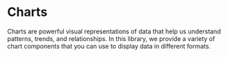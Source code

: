 # Charts

Charts are powerful visual representations of data that help us understand patterns, trends, and relationships. In this library, we provide a variety of chart components that you can use to display data in different formats.


<div className='grid grid-cols-1 md:grid-cols-2 lg:grid-cols-3 gap-4 w-full'>
  <Card className='w-full aspect-square'>
    <AreaChart data={chartDataMedium} isAnimationActive={false} />
  </Card>
  
  <Card className='w-full aspect-square'>
    <BarChart data={chartDataMedium} isAnimationActive={false} />
  </Card>
  
  <Card className='w-full aspect-square'>
    <LinePlot data={chartDataMedium} isAnimationActive={false} />
  </Card>
  
  <Card className='w-full aspect-square'>
    <PieChart data={chartDataMedium} isAnimationActive={false} />
  </Card>
  
  <Card className='w-full aspect-square'>
    <RadarChart data={radarDataMedium} domain={[0, 150]} isAnimationActive={false} />
  </Card>
</div>

